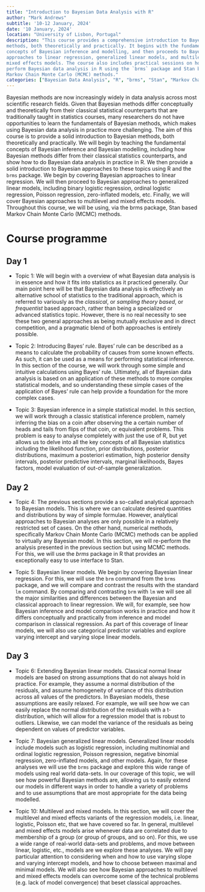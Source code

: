 ```yaml
---
title: "Introduction to Bayesian Data Analysis with R"
author: "Mark Andrews"
subtitle: '10-12 January, 2024'
date: '10 January, 2024'
location: "University of Lisbon, Portugal"
description: "This course provides a comprehensive introduction to Bayesian
methods, both theoretically and practically. It begins with the fundamental
concepts of Bayesian inference and modelling, and then proceeds to Bayesian
approaches to linear regression, generalized linear models, and multilevel and
mixed effects models. The course also includes practical sessions on how to
perform Bayesian data analysis in R using the `brms` package and Stan based
Markov Chain Monte Carlo (MCMC) methods."
categories: ["Bayesian Data Analysis", "R", "brms", "Stan", "Markov Chain Monte Carlo"]
---
```


Bayesian methods are now increasingly widely in data analysis across most
scientific research fields.  Given that Bayesian methods differ conceptually
and theoretically from their classical statistical counterparts that are
traditionally taught in statistics courses, many researchers do not have
opportunities to learn the fundamentals of Bayesian methods, which makes using
Bayesian data analysis in practice more challenging.  The aim of this course is
to provide a solid introduction to Bayesian methods, both theoretically and
practically.  We will begin by teaching the fundamental concepts of Bayesian
inference and Bayesian modelling, including how Bayesian methods differ from
their classical statistics counterparts, and show how to do Bayesian data
analysis in practice in R.  We then provide a solid introduction to Bayesian
approaches to these topics using R and the `brms` package.  We begin by
covering Bayesian approaches to linear regression.  We will then proceed to
Bayesian approaches to generalized linear models, including binary logistic
regression, ordinal logistic regression, Poisson regression, zero-inflated
models, etc.  Finally, we will cover Bayesian approaches to multilevel and
mixed effects models.  Throughout this course, we will be using, via the brms
package, Stan based Markov Chain Monte Carlo (MCMC) methods.


# Course programme

## Day 1

* Topic 1: We will begin with a overview of what Bayesian data analysis is in essence and how it fits into statistics as it practiced generally. Our main point here will be that Bayesian data analysis is effectively an alternative school of statistics to the traditional approach, which is referred to variously as the *classical*, or *sampling theory based*, or *frequentist* based approach, rather than being a specialized or advanced statistics topic. However, there is no real necessity to see these two general approaches as being mutually exclusive and in direct competition, and a pragmatic blend of both approaches is entirely possible.

* Topic 2: Introducing Bayes' rule. Bayes' rule can be described as a means to calculate the probability of causes from some known effects. As such, it can be used as a means for performing statistical inference. In this section of the course, we will work through some simple and intuitive calculations using Bayes' rule. Ultimately, all of Bayesian data analysis is based on an application of these methods to more complex statistical models, and so understanding these simple cases of the application of Bayes' rule can help provide a foundation for the more complex cases.

* Topic 3: Bayesian inference in a simple statistical model. In this section, we will work through a classic statistical inference problem, namely inferring the bias on a coin after observing the a certain number of heads and tails from flips of that coin, or equivalent problems. This problem is easy to analyse completely with just the use of R, but yet allows us to delve into all the key concepts of all Bayesian statistics including the likelihood function, prior distributions, posterior distributions, maximum a posteriori estimation, high posterior density intervals, posterior predictive intervals, marginal likelihoods, Bayes factors, model evaluation of out-of-sample generalization.


## Day 2


* Topic 4: The previous sections provide a so-called analytical approach to Bayesian models. This is where we can calculate desired quantities and distributions by way of simple formulae. However, analytical approaches to Bayesian analyses are only possible in a relatively restricted set of cases. On the other hand, numerical methods, specifically Markov Chain Monte Carlo (MCMC) methods can be applied to virtually any Bayesian model. In this section, we will re-perform the analysis presented in the previous section but using MCMC methods. For this, we will use the *brms* package in R that provides an exceptionally easy to use interface to Stan.

* Topic 5: Bayesian linear models. We begin by covering Bayesian linear regression. For this, we will use the `brm` command from the `brms` package, and we will compare and contrast the results with the standard `lm` command.
By comparing and contrasting `brm` with `lm` we will see all the major similarities and differences between the Bayesian and classical approach to linear regression.
We will, for example, see how Bayesian inference and model comparison works in practice and how it differs conceptually and practically from inference and model comparison in classical regression.
As part of this coverage of linear models, we will also use categorical predictor variables and explore varying intercept and varying slope linear models.

## Day 3

* Topic 6: Extending Bayesian linear models. Classical normal linear models are based on strong assumptions that do not always hold in practice.
For example, they assume a normal distribution of the residuals, and assume homogeneity of variance of this distribution across all values of the predictors.
In Bayesian models, these assumptions are easily relaxed.
For example, we will see how we can easily replace the normal distribution of the residuals with a t-distribution, which will allow for a regression model that is robust to outliers.
Likewise, we can model the variance of the residuals as being dependent on values of predictor variables.

* Topic 7: Bayesian generalized linear models. Generalized linear models include models such as logistic regression, including multinomial and ordinal logistic regression, Poisson regression, negative binomial regression, zero-inflated models, and other models. Again, for these analyses we will use the `brms` package and explore this wide range of models using real world data-sets. In our coverage of this topic, we will see how powerful Bayesian methods are, allowing us to easily extend our models in different ways in order to handle a variety of problems and to use assumptions that are most appropriate for the data being modelled.

* Topic 10: Multilevel and mixed models. In this section, we will cover the multilevel and mixed effects variants of the regression models, i.e. linear, logistic, Poisson etc, that we have covered so far. In general, multilevel and mixed effects models arise whenever data are correlated due to membership of a group (or group of groups, and so on).
For this, we use a wide range of real-world data-sets and problems, and move between linear, logistic, etc., models are we explore these analyses. We will pay particular attention to considering when and how to use varying slope and varying intercept models, and how to choose between maximal and minimal models. We will also see how Bayesian approaches to multilevel and mixed effects models can overcome some of the technical problems (e.g. lack of model convergence) that beset classical approaches.

